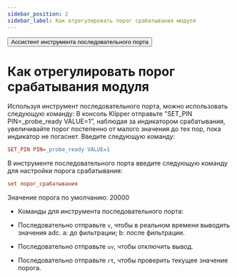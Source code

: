 ```yaml
---
sidebar_position: 2
sidebar_label: Как отрегулировать порог срабатывания модуля
---
```


<Button variant="contained" disableElevation href="https://apps.microsoft.com/detail/9nblggh43hdm?launch=true&mode=full&hl=en&gl=hk&ocid=bingwebsearch">Ассистент инструмента последовательного порта</Button>

# Как отрегулировать порог срабатывания модуля
Используя инструмент последовательного порта, можно использовать следующую команду:
В консоль Klipper отправьте "SET_PIN PIN=_probe_ready VALUE=1", наблюдая за индикатором срабатывания, увеличивайте порог постепенно от малого значения до тех пор, пока индикатор не погаснет. Введите следующую команду:
```cfg
SET_PIN PIN=_probe_ready VALUE=1
```
В инструменте последовательного порта введите следующую команду для настройки порога срабатывания:
```cfg
set порог_срабатывания
```
Значение порога по умолчанию: 20000
* Команды для инструмента последовательного порта:

* Последовательно отправьте `v`, чтобы в реальном времени выводить значения adc. a: до фильтрации; b: после фильтрации.
* Последовательно отправьте `uv`, чтобы отключить вывод.
* Последовательно отправьте `rt`, чтобы проверить текущее значение порога.
